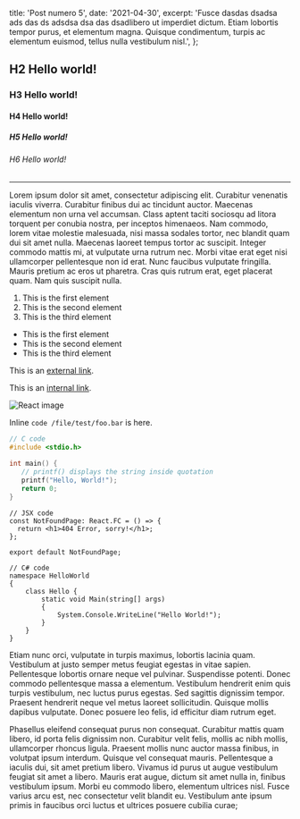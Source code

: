   title: 'Post numero 5',
  date: '2021-04-30',
  excerpt:
    'Fusce dasdas dsadsa ads das  ds adsdsa dsa das dsadlibero ut imperdiet dictum. Etiam lobortis tempor purus, et elementum magna. Quisque condimentum, turpis ac elementum euismod, tellus nulla vestibulum nisl.',
};

## H2 Hello world!

### H3 Hello world!

#### H4 Hello world!

##### H5 Hello world!

###### H6 Hello world!

---

Lorem ipsum dolor sit amet, consectetur adipiscing elit. Curabitur venenatis iaculis viverra. Curabitur finibus dui ac tincidunt auctor. Maecenas elementum non urna vel accumsan. Class aptent taciti sociosqu ad litora torquent per conubia nostra, per inceptos himenaeos. Nam commodo, lorem vitae molestie malesuada, nisi massa sodales tortor, nec blandit quam dui sit amet nulla. Maecenas laoreet tempus tortor ac suscipit. Integer commodo mattis mi, at vulputate urna rutrum nec. Morbi vitae erat eget nisi ullamcorper pellentesque non id erat. Nunc faucibus vulputate fringilla. Mauris pretium ac eros ut pharetra. Cras quis rutrum erat, eget placerat quam. Nam quis suscipit nulla.

1. This is the first element
2. This is the second element
3. This is the third element

- This is the first element
- This is the second element
- This is the third element

This is an [external link](https://google.com).

This is an [internal link](https://bx2.tech/software/test-post-three).

![React image](https://i.imgur.com/J1Oioug.png)

Inline `code /file/test/foo.bar` is here.

```C
// C code
#include <stdio.h>

int main() {
   // printf() displays the string inside quotation
   printf("Hello, World!");
   return 0;
}
```

```JSX
// JSX code
const NotFoundPage: React.FC = () => {
  return <h1>404 Error, sorry!</h1>;
};

export default NotFoundPage;
```

```Csharp
// C# code
namespace HelloWorld
{
    class Hello {
        static void Main(string[] args)
        {
            System.Console.WriteLine("Hello World!");
        }
    }
}
```

Etiam nunc orci, vulputate in turpis maximus, lobortis lacinia quam. Vestibulum at justo semper metus feugiat egestas in vitae sapien. Pellentesque lobortis ornare neque vel pulvinar. Suspendisse potenti. Donec commodo pellentesque massa a elementum. Vestibulum hendrerit enim quis turpis vestibulum, nec luctus purus egestas. Sed sagittis dignissim tempor. Praesent hendrerit neque vel metus laoreet sollicitudin. Quisque mollis dapibus vulputate. Donec posuere leo felis, id efficitur diam rutrum eget.

Phasellus eleifend consequat purus non consequat. Curabitur mattis quam libero, id porta felis dignissim non. Curabitur velit felis, mollis ac nibh mollis, ullamcorper rhoncus ligula. Praesent mollis nunc auctor massa finibus, in volutpat ipsum interdum. Quisque vel consequat mauris. Pellentesque a iaculis dui, sit amet pretium libero. Vivamus id purus ut augue vestibulum feugiat sit amet a libero. Mauris erat augue, dictum sit amet nulla in, finibus vestibulum ipsum. Morbi eu commodo libero, elementum ultrices nisl. Fusce varius arcu est, nec consectetur velit blandit eu. Vestibulum ante ipsum primis in faucibus orci luctus et ultrices posuere cubilia curae;
